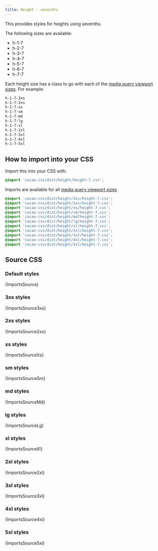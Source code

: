 ```yaml
---
title: Height - sevenths
---
```


This provides styles for heights using sevenths.

The following sizes are available:

- h-1-7
- h-2-7
- h-3-7
- h-4-7
- h-5-7
- h-6-7
- h-7-7

Each height size has a class to go with each of the [media query viewport sizes](/styles/media#viewport-media-queries). For example:

```css
h-1-7-3xs
h-1-7-2xs
h-1-7-xs
h-1-7-sm
h-1-7-md
h-1-7-lg
h-1-7-xl
h-1-7-2xl
h-1-7-3xl
h-1-7-4xl
h-1-7-5xl
```

## How to import into your CSS

Import this into your CSS with:

```css
@import 'cacao-css/dist/height/height-7.css';
```

Imports are available for all [media query viewport sizes](/styles/media#viewport-media-queries).

```css
@import 'cacao-css/dist/height/3xs/height-7.css';
@import 'cacao-css/dist/height/2xs/height-7.css';
@import 'cacao-css/dist/height/xs/height-7.css';
@import 'cacao-css/dist/height/sm/height-7.css';
@import 'cacao-css/dist/height/md/height-7.css';
@import 'cacao-css/dist/height/lg/height-7.css';
@import 'cacao-css/dist/height/xl/height-7.css';
@import 'cacao-css/dist/height/2xl/height-7.css';
@import 'cacao-css/dist/height/3xl/height-7.css';
@import 'cacao-css/dist/height/4xl/height-7.css';
@import 'cacao-css/dist/height/5xl/height-7.css';
```

## Source CSS

<!-- markdownlint-disable -->

### Default styles

<CodeBlock language="css" title="height/height-7.css">{ImportsSource}</CodeBlock>

### 3xs styles

<CodeBlock language="css" title="height/3xs/height-7.css">{ImportsSource3xs}</CodeBlock>

### 2xs styles

<CodeBlock language="css" title="height/2xs/height-7.css">{ImportsSource2xs}</CodeBlock>

### xs styles

<CodeBlock language="css" title="height/xs/height-7.css">{ImportsSourceXs}</CodeBlock>

### sm styles

<CodeBlock language="css" title="height/sm/height-7.css">{ImportsSourceSm}</CodeBlock>

### md styles

<CodeBlock language="css" title="height/md/height-7.css">{ImportsSourceMd}</CodeBlock>

### lg styles

<CodeBlock language="css" title="height/lg/height-7.css">{ImportsSourceLg}</CodeBlock>

### xl styles

<CodeBlock language="css" title="height/xl/height-7.css">{ImportsSourceXl}</CodeBlock>

### 2xl styles

<CodeBlock language="css" title="height/2xl/height-7.css">{ImportsSource2xl}</CodeBlock>

### 3xl styles

<CodeBlock language="css" title="height/3xl/height-7.css">{ImportsSource3xl}</CodeBlock>

### 4xl styles

<CodeBlock language="css" title="height/4xl/height-7.css">{ImportsSource4xl}</CodeBlock>

### 5xl styles

<CodeBlock language="css" title="height/5xl/height-7.css">{ImportsSource5xl}</CodeBlock>
